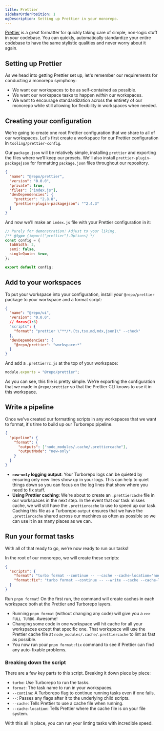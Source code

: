 ```yaml
---
title: Prettier
sidebarOrderPosition: 1
ogDescription: Setting up Prettier in your monorepo.
---
```



[Prettier](https://prettier.io/) is a great formatter for quickly taking care of simple, non-logic stuff in your codebase. You can quickly, automatically standardize your entire codebase to have the same stylistic qualities and never worry about it again.

## Setting up Prettier

As we head into getting Prettier set up, let's remember our requirements for conducting a monorepo symphony:

- We want our workspaces to be as self-contained as possible.
- We want our workspace tasks to happen _within_ our workspaces.
- We want to encourage standardization across the entirety of our monorepo while still allowing for flexibility in workspaces when needed.

## Creating your configuration

We're going to create one root Prettier configuration that we share to all of our workspaces. Let's first create a workspace for our Prettier configuration in `tooling/prettier-config`.

<FileTree>
  <FileTree.Folder name="tooling" open>
    <FileTree.Folder name="prettier-config" open>
      <FileTree.File name="index.js" />
      <FileTree.File name="package.json" />
    </FileTree.Folder>
  </FileTree.Folder>
</FileTree>

Our `package.json` will be relatively simple, installing `prettier` and exporting the files where we'll keep our presets. We'll also install `prettier-plugin-packagejson` for formatting `package.json` files throughout our repository.

```json filename="tooling/prettier-config/package.json" lang="json"
{
  "name": "@repo/prettier",
  "version": "0.0.0",
  "private": true,
  "files": ["index.js"],
  "devDependencies": {
    "prettier": "2.8.8",
    "prettier-plugin-packagejson": "^2.4.3"
  }
}
```

And now we'll make an `index.js` file with your Prettier configuration in it:

```js filename="tooling/prettier-config/index.js"
// Purely for demonstration! Adjust to your liking.
/** @type {import("prettier").Options} */
const config = {
  tabWidth: 2,
  semi: false,
  singleQuote: true,
};

export default config;
```

## Add to your workspaces

To put your workspace into your configuration, install your `@repo/prettier` package to your workspace and a format script:

```json filename="packages/ui/package.json"
{
  "name": "@repo/ui",
  "version": "0.0.0",
  // focus(1:6)
  "scripts": {
    "format": "prettier \"**/*.{ts,tsx,md,mdx,json}\" --check"
  },
  "devDependencies": {
    "@repo/prettier": "workspace:*"
  }
}
```

And add a `.prettierrc.js` at the top of your workspace:

```js filename="packages/ui/.prettierrc.js"
module.exports = "@repo/prettier";
```

As you can see, this file is pretty simple. We're exporting the configuration that we made in `@repo/prettier` so that the Prettier CLI knows to use it in this workspace.

## Write a pipeline

Once we've created our formatting scripts in any workspaces that we want to format, it's time to build up our Turborepo pipeline.

```json filename="turbo.json" lang="json"
{
  "pipeline": {
    "format": {
      "outputs": ["node_modules/.cache/.prettiercache"],
      "outputMode": "new-only"
    }
  }
}
```

- **`new-only` logging output**: Your Turborepo logs can be quieted by ensuring only new lines show up in your logs. This can help to quiet things down so you can focus on the log lines that show where you need to fix stuff.
- **Using Prettier caching**: We're about to create an `.prettiercache` file in our workspaces in the next step. In the event that our task misses cache, we will still have the `.prettiercache` to use to speed up our task. Caching this file as a Turborepo `output` ensures that we have the `.prettiercache` shared across our machines as often as possible so we can use it in as many places as we can.

## Run your format tasks

With all of that ready to go, we're now ready to run our tasks!

In the root of our monorepo, we will create these scripts:

```json filename="package.json"
{
  "scripts": {
    "format": "turbo format --continue -- --cache --cache-location='node_modules/.cache/.prettiercache'",
    "format:fix": "turbo format --continue -- --write --cache --cache-location='node_modules/.cache/.prettiercache'"
  }
}
```

Run `pnpm format`! On the first run, the command will create caches in each workspace both at the Prettier and Turborepo layers.

- Running `pnpm format` (without changing any code) will give you a `>>> FULL TURBO`. Awesome!
- Changing some code in one workspace will hit cache for all your workspaces except that specific one. That workspace will use the Prettier cache file at `node_modules/.cache/.prettiercache` to lint as fast as possible.
- You now run your `pnpm format:fix` command to see if Prettier can find any auto-fixable problems.

### Breaking down the script

There are a few key parts to this script. Breaking it down piece by piece:

- `turbo`: Use Turborepo to run the tasks.
- `format`: The task name to run in your workspaces.
- `--contine`: A Turborepo flag to continue running tasks even if one fails.
- `--`: Passes any flags after it to the underlying child scripts.
- `--cache`: Tells Prettier to use a cache file when running.
- `--cache-location`: Tells Prettier where the cache file is on your file system.

With this all in place, you can run your linting tasks with incredible speed.
